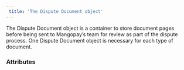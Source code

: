 ```yaml
---  
 title: 'The Dispute Document object'  
---  
```


  

The Dispute Document object is a container to store document pages before being sent to Mangopay’s team for review as part of the dispute process. One Dispute Document object is necessary for each type of document.  

### Attributes  

<DisputeId />  

<Type10 />  

<Id />  

<Tag1 />  

<CreationDate />  

<ProcessedDate />  

<Status11 />  

<RefusedReasonType1 />  

<RefusedReasonMessage />